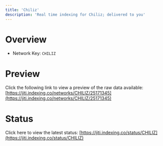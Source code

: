 ```yaml
---
title: 'Chiliz'
description: 'Real time indexing for Chiliz; delivered to you'
---
```


# Overview
- Network Key: `CHILIZ`

# Preview
Click the following link to view a preview of the raw data available: [https://jiti.indexing.co/networks/CHILIZ/25171345](https://jiti.indexing.co/networks/CHILIZ/25171345)

# Status
Click here to view the latest status: [https://jiti.indexing.co/status/CHILIZ](https://jiti.indexing.co/status/CHILIZ)
